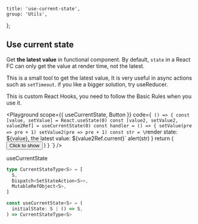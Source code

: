 
	title: 'use-current-state',
	group: 'Utils',
};

## Use current state

Get **the latest value** in functional component. By default, `state` in a React FC
can only get the value at render time, not the latest.

This is a small tool to get the latest value, It is very useful in async actions such as `setTimeout`.
if you like a bigger solution,
try <Link target="_blank" color href="https://reactjs.org/docs/hooks-reference.html#usereducer">useReducer</Link>.

This is custom React Hooks, you need to follow the <Link target="_blank" color href="https://reactjs.org/docs/hooks-rules.html">Basic Rules</Link> when you use it.

<Playground
	scope={{ useCurrentState, Button }}
	code={`
() => {
  const [value, setValue] = React.useState(0)
  const [value2, setValue2, value2Ref] = useCurrentState(0)
  const handler = () => {
    setValue(pre => pre + 1)
    setValue2(pre => pre + 1)
    const str = \`render state: \${value}, the latest value: \${value2Ref.current}\`
    alert(str)
  }
  return (
    <Button size="small" auto onClick={handler}>Click to show</Button>
  )
}
`}
/>

<Attributes edit="/pages/en-us/components/use-current-state.mdx">
<Attributes.Title>useCurrentState</Attributes.Title>

```ts
type CurrentStateType<S> = [
  S,
  Dispatch<SetStateAction<S>>,
  MutableRefObject<S>,
]

const useCurrentState<S> = (
  initialState: S | () => S,
) => CurrentStateType<S>
```

</Attributes>


